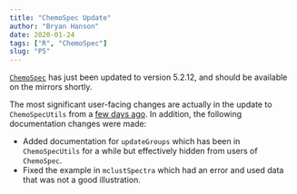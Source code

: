```yaml
---
title: "ChemoSpec Update"
author: "Bryan Hanson"
date: 2020-01-24
tags: ["R", "ChemoSpec"]
slug: "P5"
---
```


[`ChemoSpec`](https://bryanhanson.github.io/ChemoSpec/) has just been updated to version 5.2.12, and should be available on the mirrors shortly.

The most significant user-facing changes are actually in the update to `ChemoSpecUtils` from a [few days ago](https://chemospec.org/2020/01/22/p4/).  In addition, the following documentation changes were made:

* Added documentation for `updateGroups` which has been in `ChemoSpecUtils` for a while but effectively hidden from users of `ChemoSpec`.
* Fixed the example in `mclustSpectra` which had an error and used data that was not a good illustration.
